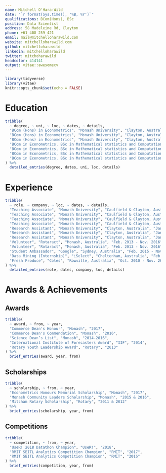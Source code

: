 ```yaml
---
name: Mitchell O'Hara-Wild
date: "`r format(Sys.time(), '%B, %Y')`"
qualifications: BCom(Hons), BSc
position: Data Scientist
address: 58 Madeleine Rd, Clayton
phone: +61 408 259 421
email: mail@mitchelloharawild.com
website: mitchelloharawild.com
github: mitchelloharawild
linkedin: mitchelloharawild
twitter: mitchoharawild
headcolor: 414141
output: vitae::awesomecv
---
```


```r
library(tidyverse)
library(vitae)
knitr::opts_chunk$set(echo = FALSE)
```

# Education
```r
tribble(
  ~ degree, ~ uni, ~ loc, ~ dates, ~ details,
  "BCom (Hons) in Econometrics", "Monash University", "Clayton, Australia", "Mar. 2017 - Nov. 2017", "Recipient of the Econometrics Honours Memorial Scholarship, Dean's Honour, Dean's Commendation, and best in class for 5 units.",
  "BCom (Hons) in Econometrics", "Monash University", "Clayton, Australia", "Mar. 2017 - Nov. 2017", "Honours research project was to develop a state space model for quickly forecasting time series with multiple seasonalities.",
  "BCom (Hons) in Econometrics", "Monash University", "Clayton, Australia", "Mar. 2017 - Nov. 2017", "Studied units include Bayesian and frequentist econometrics, advanced statistical modelling and computational science.",
  "BCom in Econometrics, BSc in Mathematical statistics and Computational Science", "Monash University", "Clayton, Australia", "Mar. 2013 - Nov. 2016", "Recipient of the Monash Community Leaders Scholarship, International Institute of Forecasters Award, and best in class for 4 units.",
  "BCom in Econometrics, BSc in Mathematical statistics and Computational Science", "Monash University", "Clayton, Australia", "Mar. 2013 - Nov. 2016", "Mentor for the Access Monash Ambassador Program (2015 and 2016)",
  "BCom in Econometrics, BSc in Mathematical statistics and Computational Science", "Monash University", "Clayton, Australia", "Mar. 2013 - Nov. 2016", "Participant of the Vice-Chancellor's Ancora Imparo Student Leadership Program (2014)",
  "BCom in Econometrics, BSc in Mathematical statistics and Computational Science", "Monash University", "Clayton, Australia", "Mar. 2013 - Nov. 2016", "Studied a broad collection of units covering many aspects of data science. The three disciplines I majored in explored different perspectives for working with data."
) %>% 
  detailed_entries(degree, dates, uni, loc, details)
```

# Experience
```r
tribble(
  ~ role, ~ company, ~ loc, ~ dates, ~ details,
  "Teaching Associate", "Monash University", "Caulfield & Clayton, Australia", "S1 2016 - Present", "Advanced statistical modelling (ETC3580)",
  "Teaching Associate", "Monash University", "Caulfield & Clayton, Australia", "S1 2016 - Present", "Business forecasting (ETF3231/ETF5231)",
  "Teaching Associate", "Monash University", "Caulfield & Clayton, Australia", "S1 2016 - Present", "Mathematics for business (ETF2700)",
  "Teaching Associate", "Monash University", "Caulfield & Clayton, Australia", "S1 2016 - Present", "Data modelling and computing (ETC1010)",
  "Research Assistant", "Monash University", "Clayton, Australia", "Jan. 2016 - Present", "Supervisors include Rob Hyndman, Dianne Cook, and George Athanasopoulos.",
  "Research Assistant", "Monash University", "Clayton, Australia", "Jan. 2016 - Present", "Consulting projects with DiabetesLab, Tennis Australia, Monash University and Huawei.",
  "Research Assistant", "Monash University", "Clayton, Australia", "Jan. 2016 - Present", "Contributed to the development of numerous open source R packages.",
  "Volunteer", "Rotaract", "Monash, Australia", "Feb. 2013 - Nov. 2016", "Development and maintenance of club website and online services.",
  "Volunteer", "Rotaract", "Monash, Australia", "Feb. 2013 - Nov. 2016", "Organising and hosting fundraisers.",
  "Student Ambassador", "Google", "Sydney, Australia", "Feb. 2015 - Nov. 2015", "Supported Google's presence on campus with events and media.",
  "Data Mining (Internship)", "iSelect", "Cheltenham, Australia", "Feb. 2015 - Mar. 2015", "Improved business data and issue reporting with interactive visualisations, and model-based anomaly detection.",
  "Fresh Produce", "Coles", "Rowville, Australia", "Oct. 2010 - Nov. 2015", "Food preparation & display, first aid, staff training and customer assistance."
) %>% 
  detailed_entries(role, dates, company, loc, details)
```

\newpage

<!-- # Relevant Skills -->
<!-- ```{r} -->
<!-- cvskill("Data Analysis", c("Visualisation", "Data Cleaning", "Forecasting", "Modelling", "Communication", "Inference", "Machine Learning", "Web Scraping")) -->
<!-- cvskill("Programming", c("R", "Python", "SQL", "Java", "C", "C++", "HTML/CSS", "TeX", "MATLAB")) -->
<!-- ``` -->

# Awards & Achievements
## Awards
```r
tribble(
  ~ award, ~ from, ~ year,
  "Commerce Dean's Honour", "Monash", "2017",
  "Commerce Dean's Commendation", "Monash", "2016",
  "Science Dean’s List", "Monash", "2014-2016",
  "International Institute of Forecasters Award", "IIF", "2014",
  "Rotary Youth Leadership Award", "Rotary", "2013"
) %>%
  brief_entries(award, year, from)
```

## Scholarships
```r
tribble(
  ~ scholarship, ~ from, ~ year,
  "Econometrics Honours Memorial Scholarship", "Monash", "2017",
  "Monash Community Leaders Scholarship", "Monash", "2015 & 2016",
  "Mitcham Rotary Scholarship", "Rotary", "2011 & 2012"
) %>%
  brief_entries(scholarship, year, from)
```


## Competitions
```r
tribble(
  ~ competition, ~ from, ~ year,
  "UseR! 2018 Datathon Champion", "UseR!", "2018",
  "RMIT SBITL Analytics Competition Champion", "RMIT", "2017",
  "RMIT SBITL Analytics Competition Champion", "RMIT", "2016"
) %>%
  brief_entries(competition, year, from)
```
